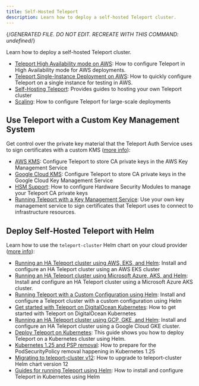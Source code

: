 ```yaml
---
title: Self-Hosted Teleport
description: Learn how to deploy a self-hosted Teleport cluster.
---
```


{/*GENERATED FILE. DO NOT EDIT. RECREATE WITH THIS COMMAND:
undefined*/}

Learn how to deploy a self-hosted Teleport cluster.

- [Teleport High Availability mode on AWS](aws-ha-autoscale-cluster-terraform.mdx): How to configure Teleport in High Availability mode for AWS deployments.
- [Teleport Single-Instance Deployment on AWS](aws-starter-cluster-terraform.mdx): How to quickly configure Teleport on a single instance for testing in AWS.
- [Self-Hosting Teleport](overview.mdx): Provides guides to hosting your own Teleport cluster
- [Scaling](scaling.mdx): How to configure Teleport for large-scale deployments

## Use Teleport with a Custom Key Management System

Get control over the private key material that the Teleport Auth Service uses to sign certificates with a custom KMS ([more info](custom-kms.mdx)):

- [AWS KMS](custom-kms/aws-kms.mdx): Configure Teleport to store CA private keys in the AWS Key Management Service
- [Google Cloud KMS](custom-kms/gcp-kms.mdx): Configure Teleport to store CA private keys in the Google Cloud Key Management Service
- [HSM Support](custom-kms/hsm.mdx): How to configure Hardware Security Modules to manage your Teleport CA private keys
- [Running Teleport with a Key Management Service](custom-kms/overview.mdx): Use your own key management service to sign certificates that Teleport uses to connect to infrastructure resources.

## Deploy Self-Hosted Teleport with Helm

Learn how to use the `teleport-cluster` Helm chart on your cloud provider ([more info](helm-deployments.mdx)):

- [Running an HA Teleport cluster using AWS, EKS, and Helm](helm-deployments/aws.mdx): Install and configure an HA Teleport cluster using an AWS EKS cluster
- [Running an HA Teleport cluster using Microsoft Azure, AKS, and Helm](helm-deployments/azure.mdx): Install and configure an HA Teleport cluster using a Microsoft Azure AKS cluster.
- [Running Teleport with a Custom Configuration using Helm](helm-deployments/custom.mdx): Install and configure a Teleport cluster with a custom configuration using Helm
- [Get started with Teleport on DigitalOcean Kubernetes](helm-deployments/digitalocean.mdx): How to get started with Teleport on DigitalOcean Kubernetes
- [Running an HA Teleport cluster using GCP, GKE, and Helm](helm-deployments/gcp.mdx): Install and configure an HA Teleport cluster using a Google Cloud GKE cluster.
- [Deploy Teleport on Kubernetes](helm-deployments/kubernetes-cluster.mdx): This guide shows you how to deploy Teleport on a Kubernetes cluster using Helm.
- [Kubernetes 1.25 and PSP removal](helm-deployments/migration-kubernetes-1-25-psp.mdx): How to prepare for the PodSecurityPolicy removal happening in Kubernetes 1.25
- [Migrating to teleport-cluster v12](helm-deployments/migration-v12.mdx): How to upgrade to teleport-cluster Helm chart version 12
- [Guides for running Teleport using Helm](helm-deployments/overview.mdx): How to install and configure Teleport in Kubernetes using Helm
